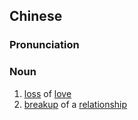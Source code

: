 ==Chinese==
{{zh-forms|s=情变}}

===Pronunciation===
{{zh-pron
|m=qíngbiàn
|c=cing4 bin3
|mn=qz,xm,zz:chêng-piàn
|cat=n
}}

===Noun===
{{zh-noun}}

# [[loss]] of [[love]]
# [[breakup]] of a [[relationship]]